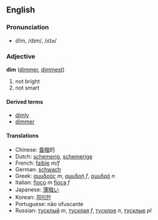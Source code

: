 ==English==
===Pronunciation===
*dĭm, /dɪm/, /<tt>dIm</tt>/

===Adjective===
'''dim''' ([[dimmer]], [[dimmest]])

# not bright
# not smart

====Derived terms====
*[[dimly]]
*[[dimmer]]

====Translations====
*Chinese: [[昏暗]]的
*Dutch: [[schemerig]], [[schemerige]]
*French: [[faible]] ''m/f''
*German: [[schwach]]
*Greek: [[αμυδρός]] ''m'', [[αμυδρή]] ''f'', [[αμυδρό]] ''n''
*Italian: [[fioco]] ''m'' [[fioca]] ''f''
*Japanese: [[薄暗]]い
*Korean: [[희미한]]
*Portuguese: não ofuscante
*Russian: [[тусклый]] ''m'', [[тусклая]] ''f'', [[тусклое]] ''n'', [[тусклые]] ''pl''

{{stub}}